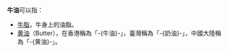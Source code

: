 '''牛油'''可以指：

* [[牛脂|牛脂]]，牛身上的油脂。
* [[黄油|黄油]]（Butter），在香港稱為「-{牛油}-」，臺灣稱為「-{奶油}-」，中國大陸稱為「-{黄油}-」。

{{disambig|CAT=二字消歧义}}